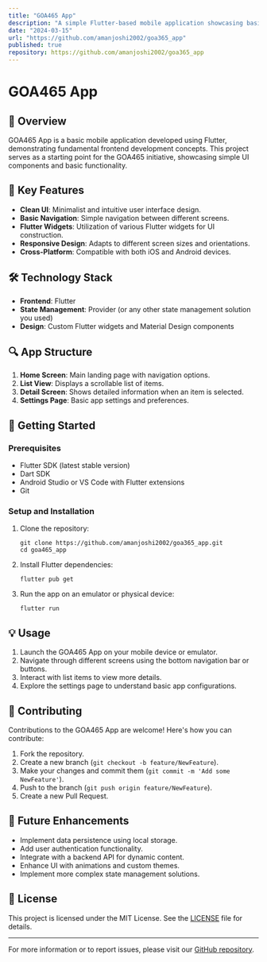 ```yaml
---
title: "GOA465 App"
description: "A simple Flutter-based mobile application showcasing basic frontend development for the GOA465 project."
date: "2024-03-15"
url: "https://github.com/amanjoshi2002/goa365_app"
published: true
repository: https://github.com/amanjoshi2002/goa365_app
---
```


# GOA465 App

## 📱 Overview

GOA465 App is a basic mobile application developed using Flutter, demonstrating fundamental frontend development concepts. This project serves as a starting point for the GOA465 initiative, showcasing simple UI components and basic functionality.

## 🚀 Key Features

- **Clean UI**: Minimalist and intuitive user interface design.
- **Basic Navigation**: Simple navigation between different screens.
- **Flutter Widgets**: Utilization of various Flutter widgets for UI construction.
- **Responsive Design**: Adapts to different screen sizes and orientations.
- **Cross-Platform**: Compatible with both iOS and Android devices.

## 🛠️ Technology Stack

- **Frontend**: Flutter
- **State Management**: Provider (or any other state management solution you used)
- **Design**: Custom Flutter widgets and Material Design components

## 🔍 App Structure

1. **Home Screen**: Main landing page with navigation options.
2. **List View**: Displays a scrollable list of items.
3. **Detail Screen**: Shows detailed information when an item is selected.
4. **Settings Page**: Basic app settings and preferences.

## 🏁 Getting Started

### Prerequisites

- Flutter SDK (latest stable version)
- Dart SDK
- Android Studio or VS Code with Flutter extensions
- Git

### Setup and Installation

1. Clone the repository:
   ```
   git clone https://github.com/amanjoshi2002/goa365_app.git
   cd goa465_app
   ```

2. Install Flutter dependencies:
   ```
   flutter pub get
   ```

3. Run the app on an emulator or physical device:
   ```
   flutter run
   ```

## 💡 Usage

1. Launch the GOA465 App on your mobile device or emulator.
2. Navigate through different screens using the bottom navigation bar or buttons.
3. Interact with list items to view more details.
4. Explore the settings page to understand basic app configurations.

## 🤝 Contributing

Contributions to the GOA465 App are welcome! Here's how you can contribute:

1. Fork the repository.
2. Create a new branch (`git checkout -b feature/NewFeature`).
3. Make your changes and commit them (`git commit -m 'Add some NewFeature'`).
4. Push to the branch (`git push origin feature/NewFeature`).
5. Create a new Pull Request.

## 🔮 Future Enhancements

- Implement data persistence using local storage.
- Add user authentication functionality.
- Integrate with a backend API for dynamic content.
- Enhance UI with animations and custom themes.
- Implement more complex state management solutions.

## 📄 License

This project is licensed under the MIT License. See the [LICENSE](LICENSE) file for details.

---

For more information or to report issues, please visit our [GitHub repository](https://github.com/yourusername/goa465_app).